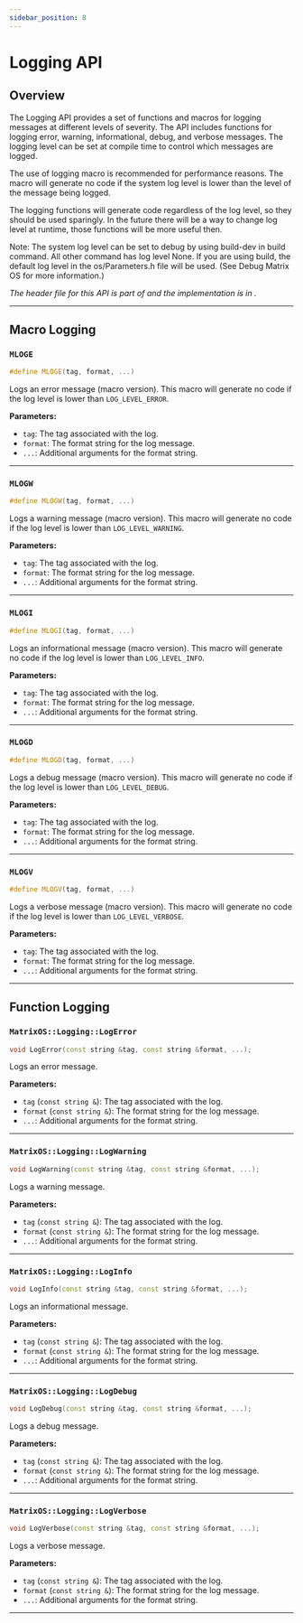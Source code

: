 ```yaml
---
sidebar_position: 8
---
```


# Logging API

## Overview

The Logging API provides a set of functions and macros for logging messages at different levels of severity. The API includes functions for logging error, warning, informational, debug, and verbose messages. The logging level can be set at compile time to control which messages are logged.

The use of logging macro is recommended for performance reasons. The macro will generate no code if the system log level is lower than the level of the message being logged.

The logging functions will generate code regardless of the log level, so they should be used sparingly. In the future there will be a way to change log level at runtime, those functions will be more useful then.

Note: The system log level can be set to debug by using build-dev in build command. All other command has log level None. If you are using build, the default log level in the os/Parameters.h file will be used. (See <DocLink to="/docs/Developer/DebugMatrixOS/DebugMatrixOSCpp/">Debug Matrix OS</DocLink> for more information.) 

*The header file for this API is part of <GithubLink path="os/MatrixOS.h"/> and the implementation is in <GithubLink path="os/system/Logging.cpp"/>.*

---

## Macro Logging

### `MLOGE`
```cpp
#define MLOGE(tag, format, ...)
```

Logs an error message (macro version). This macro will generate no code if the log level is lower than `LOG_LEVEL_ERROR`.

**Parameters:**
- `tag`: The tag associated with the log.
- `format`: The format string for the log message.
- `...`: Additional arguments for the format string.

---

### `MLOGW`
```cpp
#define MLOGW(tag, format, ...)
```

Logs a warning message (macro version). This macro will generate no code if the log level is lower than `LOG_LEVEL_WARNING`.

**Parameters:**
- `tag`: The tag associated with the log.
- `format`: The format string for the log message.
- `...`: Additional arguments for the format string.

---

### `MLOGI`
```cpp
#define MLOGI(tag, format, ...)
```

Logs an informational message (macro version). This macro will generate no code if the log level is lower than `LOG_LEVEL_INFO`.

**Parameters:**
- `tag`: The tag associated with the log.
- `format`: The format string for the log message.
- `...`: Additional arguments for the format string.

---

### `MLOGD`
```cpp
#define MLOGD(tag, format, ...)
```

Logs a debug message (macro version). This macro will generate no code if the log level is lower than `LOG_LEVEL_DEBUG`.

**Parameters:**
- `tag`: The tag associated with the log.
- `format`: The format string for the log message.
- `...`: Additional arguments for the format string.

---

### `MLOGV`
```cpp
#define MLOGV(tag, format, ...)
```

Logs a verbose message (macro version). This macro will generate no code if the log level is lower than `LOG_LEVEL_VERBOSE`.

**Parameters:**
- `tag`: The tag associated with the log.
- `format`: The format string for the log message.
- `...`: Additional arguments for the format string.

---

## Function Logging

### `MatrixOS::Logging::LogError`
```cpp
void LogError(const string &tag, const string &format, ...);
```

Logs an error message.

**Parameters:**
- `tag` (`const string &`): The tag associated with the log.
- `format` (`const string &`): The format string for the log message.
- `...`: Additional arguments for the format string.

---

### `MatrixOS::Logging::LogWarning`
```cpp
void LogWarning(const string &tag, const string &format, ...);
```

Logs a warning message.

**Parameters:**
- `tag` (`const string &`): The tag associated with the log.
- `format` (`const string &`): The format string for the log message.
- `...`: Additional arguments for the format string.

---

### `MatrixOS::Logging::LogInfo`
```cpp
void LogInfo(const string &tag, const string &format, ...);
```

Logs an informational message.

**Parameters:**
- `tag` (`const string &`): The tag associated with the log.
- `format` (`const string &`): The format string for the log message.
- `...`: Additional arguments for the format string.

---

### `MatrixOS::Logging::LogDebug`
```cpp
void LogDebug(const string &tag, const string &format, ...);
```

Logs a debug message.

**Parameters:**
- `tag` (`const string &`): The tag associated with the log.
- `format` (`const string &`): The format string for the log message.
- `...`: Additional arguments for the format string.

---

### `MatrixOS::Logging::LogVerbose`
```cpp
void LogVerbose(const string &tag, const string &format, ...);
```

Logs a verbose message.

**Parameters:**
- `tag` (`const string &`): The tag associated with the log.
- `format` (`const string &`): The format string for the log message.
- `...`: Additional arguments for the format string.

---